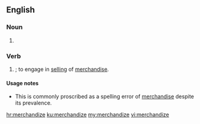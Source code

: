 ==English==

===Noun===
{{en-noun|-}}

# {{alternative spelling of|merchandise|lang=en}}

===Verb===
{{en-verb|merchandizes|merchandizing|merchandized}}

# {{label|en|US}} {{alternative spelling of|merchandise|nodot=true|lang=en}}; to engage in [[selling]] of [[merchandise]].

====Usage notes====
* This is commonly proscribed as a spelling error of [[merchandise]] despite its prevalence.
{{unreferenced}}

[[hr:merchandize]]
[[ku:merchandize]]
[[my:merchandize]]
[[vi:merchandize]]